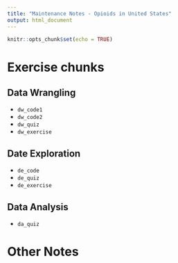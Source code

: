```yaml
---
title: "Maintenance Notes - Opioids in United States"
output: html_document
---
```


```r
knitr::opts_chunk$set(echo = TRUE)
```

# Exercise chunks
## Data Wrangling

* `dw_code1`
* `dw_code2`
* `dw_quiz`
* `dw_exercise`

## Date Exploration

* `de_code`
* `de_quiz`
* `de_exercise`

## Data Analysis

* `da_quiz`

# Other Notes

